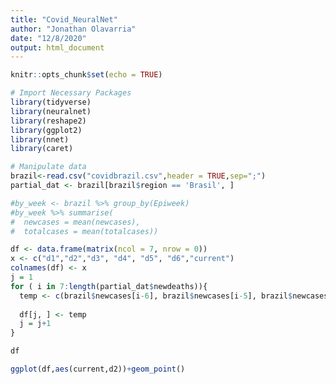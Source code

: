 ```yaml
---
title: "Covid_NeuralNet"
author: "Jonathan Olavarria"
date: "12/8/2020"
output: html_document
---
```


```r
knitr::opts_chunk$set(echo = TRUE)
```


```r
# Import Necessary Packages
library(tidyverse)
library(neuralnet)
library(reshape2)
library(ggplot2)
library(nnet)
library(caret)
```


```r
# Manipulate data
brazil<-read.csv("covidbrazil.csv",header = TRUE,sep=";")
partial_dat <- brazil[brazil$region == 'Brasil', ]

#by_week <- brazil %>% group_by(Epiweek)
#by_week %>% summarise(
#  newcases = mean(newcases),
#  totalcases = mean(totalcases))

df <- data.frame(matrix(ncol = 7, nrow = 0))
x <- c("d1","d2","d3", "d4", "d5", "d6","current")
colnames(df) <- x
j = 1
for ( i in 7:length(partial_dat$newdeaths)){
  temp <- c(brazil$newcases[i-6], brazil$newcases[i-5], brazil$newcases[i-4], brazil$newcases[i-3], brazil$newcases[i-2], brazil$newcases[i-1], brazil$newcases[i])
  
  df[j, ] <- temp
  j = j+1
}

df
```




```r


ggplot(df,aes(current,d2))+geom_point()

```

